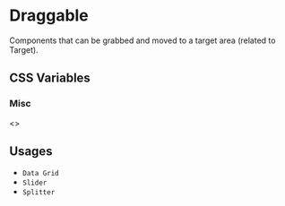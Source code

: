 
<Meta title="Documentation/Styles and Theming/Characteristics/Draggable" />

# Draggable

Components that can be grabbed and moved to a target area (related to Target).

## CSS Variables

### Misc

<Canvas>
  <Story name="All">
    <>
      <DocGrid>
        <CursorBlock cursor="--uitk-draggable-vertical-cursor-hover" />
        <CursorBlock cursor="--uitk-draggable-vertical-cursor-active" />
        <CursorBlock cursor="--uitk-draggable-horizontal-cursor-hover" />
        <CursorBlock cursor="--uitk-draggable-horizontal-cursor-active" />
        <CursorBlock cursor="--uitk-draggable-grab-cursor-hover" />
        <CursorBlock cursor="--uitk-draggable-grab-cursor-active" />
      </DocGrid>
    </>
  </Story>
</Canvas>

## Usages

- `Data Grid`
- `Slider`
- `Splitter`
